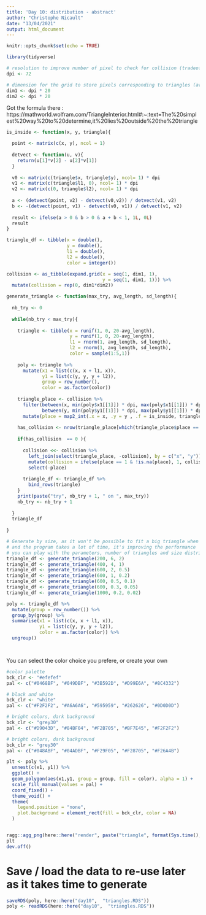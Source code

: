 ```yaml
---
title: 'Day 10: distribution - abstract'
author: "Christophe Nicault"
date: "13/04/2021"
output: html_document
---
```


```r
knitr::opts_chunk$set(echo = TRUE)
```

```r
library(tidyverse)
```


```r


# resolution to improve number of pixel to check for collision (tradeoff: computing time)
dpi <- 72

# dimension for the grid to store pixels corresponding to triangles (avoid using collision function if we already know that the location is a triangle)
dim1 <- dpi * 20
dim2 <- dpi * 20

```


Got the formula there : 
https://mathworld.wolfram.com/TriangleInterior.html#:~:text=The%20simplest%20way%20to%20determine,it%20lies%20outside%20the%20triangle


```r

is_inside <- function(x, y, triangle){

  point <- matrix(c(x, y), ncol = 1)
  
  detvect <- function(u, v){
    return(u[1]*v[2] - u[2]*v[1])  
  }
  
  v0 <- matrix(c(triangle$x, triangle$y), ncol= 1) * dpi
  v1 <- matrix(c(triangle$l1, 0), ncol= 1) * dpi
  v2 <- matrix(c(0, triangle$l2), ncol= 1) * dpi
  
  a <- (detvect(point, v2) - detvect(v0,v2)) / detvect(v1, v2)
  b <- -(detvect(point, v1) - detvect(v0, v1)) / detvect(v1, v2)
  
  result <- ifelse(a > 0 & b > 0 & a + b < 1, 1L, 0L) 
  result
}

```


```r

triangle_df <- tibble(x = double(),
                      y = double(),
                      l1 = double(),
                      l2 = double(),
                      color = integer())

collision <- as_tibble(expand.grid(x = seq(1, dim1, 1),
                                   y = seq(1, dim1, 1))) %>%
  mutate(collision = rep(0, dim1*dim2))

```


```r

generate_triangle <- function(max_try, avg_length, sd_length){
  
  nb_try <- 0
  
  while(nb_try < max_try){
    
    triangle <- tibble(x = runif(1, 0, 20-avg_length),
                       y = runif(1, 0, 20-avg_length),
                       l1 = rnorm(1, avg_length, sd_length),
                       l2 = rnorm(1, avg_length, sd_length),
                       color = sample(1:5,1))
    
    poly <- triangle %>%
      mutate(x1 = list(c(x, x + l1, x)),
             y1 = list(c(y, y, y + l2)),
             group = row_number(),
             color = as.factor(color))
    
    triangle_place <- collision %>%
      filter(between(x, min(poly$x1[[1]]) * dpi, max(poly$x1[[1]]) * dpi),
             between(y, min(poly$y1[[1]]) * dpi, max(poly$y1[[1]]) * dpi)) %>%
      mutate(place = map2_int(.x = x, .y = y , .f = is_inside, triangle))
    
    has_collision <- nrow(triangle_place[which(triangle_place$place == triangle_place$collision & triangle_place$collision != 0),])
    
    if(has_collision  == 0 ){
      
      collision <<- collision %>%
        left_join(select(triangle_place, -collision), by = c("x", "y")) %>%
        mutate(collision = ifelse(place == 1 & !is.na(place), 1, collision)) %>%
        select(-place)
      
      triangle_df <- triangle_df %>%
        bind_rows(triangle)
    }
    print(paste("try", nb_try + 1, " on ", max_try))
    nb_try <- nb_try + 1
    
  }
  triangle_df
  
}


```

```r

# Generate by size, as it won't be possible to fit a big triangle when the plot is filled with small
# and the program takes a lot of time, it's improving the performance
# you can play with the parameters, number of triangles and size distribution
triangle_df <- generate_triangle(200, 6, 2)
triangle_df <- generate_triangle(400, 4, 1)
triangle_df <- generate_triangle(600, 2, 0.5)
triangle_df <- generate_triangle(600, 1, 0.2)
triangle_df <- generate_triangle(600, 0.5, 0.1)
triangle_df <- generate_triangle(600, 0.3, 0.05)
triangle_df <- generate_triangle(1000, 0.2, 0.02)

poly <- triangle_df %>%
  mutate(group = row_number()) %>%
  group_by(group) %>%
  summarise(x1 = list(c(x, x + l1, x)),
            y1 = list(c(y, y, y + l2)),
            color = as.factor(color)) %>%
  ungroup()




```

You can select the color choice you prefere, or create your own

```r

#color palette
bck_clr <- "#efefef"
pal <- c("#0468BF", "#049DBF", "#3B592D", "#D99E6A", "#8C4332")

# black and white
bck_clr <- "white"
pal <- c("#F2F2F2", "#A6A6A6", "#595959", "#262626", "#0D0D0D")

# bright colors, dark background
bck_clr <- "grey30"
pal <- c("#D9043D", "#84BF04", "#F2B705", "#BF7E45", "#F2F2F2")

# bright colors, dark background
bck_clr <- "grey30"
pal <- c("#048ABF", "#04ADBF", "#F29F05", "#F28705", "#F26A4B")

```


```r

plt <- poly %>%
  unnest(c(x1, y1)) %>% 
  ggplot() +
  geom_polygon(aes(x1,y1, group = group, fill = color), alpha = 1) +
  scale_fill_manual(values = pal) +
  coord_fixed() +
  theme_void() +
  theme(
    legend.position = "none",
    plot.background = element_rect(fill = bck_clr, color = NA)
  )


ragg::agg_png(here::here("render", paste("triangle", format(Sys.time(), "%Y%m%d_%H%M%S"), ".png")), res = 320, width = 8, height = 8, units = "in")
plt
dev.off()

```

# Save / load the data to re-use later as it takes time to generate

```r
saveRDS(poly, here::here("day10",  "triangles.RDS"))
poly <- readRDS(here::here("day10",  "triangles.RDS"))

```

